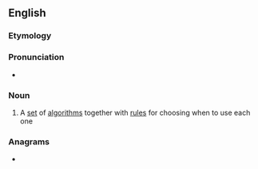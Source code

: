 ==English==

===Etymology===
{{prefix|poly|algorithm|lang=en}}

===Pronunciation===
* {{audio|en-uk-polyalgorithm.ogg|Audio (UK)|lang=en}}

===Noun===
{{en-noun}}

# {{lb|en|mathematics|computing}} A [[set]] of [[algorithm]]s together with [[rule]]s for choosing when to use each one

===Anagrams===
* {{l|en|polylogarithm}}